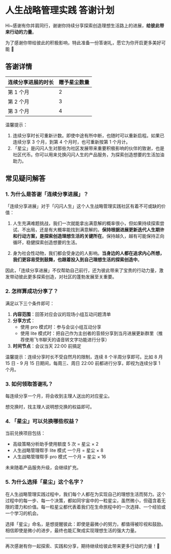 # 人生战略管理实践 答谢计划

Hi~感谢有你并肩同行，谢谢你持续分享探索创造理想生活路上的进展，**给彼此带来行动的力量**。

为了感谢你带给彼此的积极影响，特此准备一份答谢礼，愿它为你开启更多美好可能 🤗


## 答谢详情

| 连续分享进展的时长 | 赠予星尘数量 | 
|--------|--------| 
| 第 1 个月 | 2      | 
| 第 2 个月 | 3      | 
| 第 3 个月 | 4      | 

温馨提示：

1. 连续分享时长可重新计数。即使中途有所中断，也随时可以重新启程。如果已连续分享 3 个月，到第 4 个月时，也可重新按第 1 个月计。
2. 「星尘」是闪闪人生对那些为社区发展带来重要积极影响的伙伴的致谢，也是社区代币。你可以用来兑换闪闪人生的产品服务，为探索创造想要的生活加油助力。

## 常见疑问解答

### 1. 为什么是答谢「连续分享进展」？

「连续分享进展」对于「闪闪人生」这个人生战略管理实践社区有着不可或缺的价值：

1. 人生充满难题挑战，我们一次就能拿出满意解的概率很小，但如果持续探索尝试、不出局，还是有大概率能找到满意解的。**保持根据进展更新迭代人生期许和行动方案，是探索创造理想生活的关键所在**。保持越久，越有可能保持正向循环，稳健探索创造想要的生活。

2. 身为社会性动物，我们都会受身边的人影响。**当身边的人都在追求内心所想，我们更容易受到鼓舞，也跟着投入到自己理想生活的探索创造中**。

因此，「连续分享进展」不仅帮助自己前行，还为彼此带来了宝贵的行动力量，激发带动彼此更多探索创造，对社区的蓬勃发展至关重要。

### 2. 怎样算成功分享了？

满足以下三个条件即可：

1. **内容范围**：回答对应会议的现场小组互动问题清单
2. **分享方式**：
    * 使用 pro 模式时：参与会议小组互动分享
    * 使用 lite 模式时：把自己作为主创者的音频分享到当月进展更新群里（推荐使用飞书聊天的语音转文字功能进行分享）
3. **时间节点**：会议当天 22:00 前搞定

温馨提示：连续分享时长不受自然月的限制，连续 8 个半周分享即可。比如 8 月 15 日 - 9 月 15 日期间，每周三、周日 22:00 前都进行分享，即视为连续分享 1 个月。


### 3. 如何领取答谢礼？

每连续分享一个月，将会收到主理人送出的对应星尘。

想兑换时，找主理人说明想兑换的权益即可。


### 4. 「星尘」可以兑换哪些权益？

当前兑换项目包括：
- 高级策略分析助手使用额度 5 次 = 星尘 × 2
- 人生战略管理帮手 lite 模式 一个月 = 星尘 × 8
- 人生战略管理帮手 pro 模式 一个月 = 星尘 × 16  

未来随着产品服务升级，会继续扩充。

### 5. 为什么选择「星尘」这个名字？

在人生战略管理实践过程中，我们每个人都在为实现自己的理想生活而努力。这个过程中的每一步、每一个决策，都如同宇宙中的一粒星尘，虽然微小，但蕴含着无限的潜力和价值。每一粒星尘都代表着我们在生命旅程中的一次选择、一个经验或一个学习的机会。

选择「星尘」命名，是想提醒彼此：即使是最微小的努力，都值得被珍视和鼓励。相信即使是微小的进步，最终也能汇聚成实现理想生活的强大力量。


---

再次感谢有你一起探索、实践和分享，期待继续给彼此带来更多行动的力量！🌟